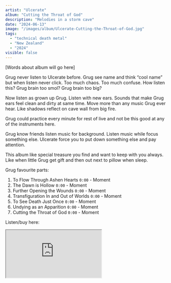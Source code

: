 ```yaml
---
artist: "Ulcerate"
album: "Cutting the Throat of God"
description: "Melodies in a storm cave"
date: "2024-06-13"
image: "/images/album/Ulcerate-Cutting-the-Throat-of-God.jpg"
tags:
  - "technical death metal"
  - "New Zealand"
  - "2024"
visible: false
---
```


[Words about album will go here]

Grug never listen to Ulcerate before. Grug see name and think “cool name” but when listen never click. Too much chaos. Too much confuse. How listen this? Grug brain too smol? Grug brain too big?

Now listen as grown up Grug. Listen with new ears. Sounds that make Grug ears feel clean and dirty at same time. Move more than any music Grug ever hear. Like shadows reflect on cave wall from big fire.

Grug could practice every minute for rest of live and not be this good at any of the instruments here.

Grug know friends listen music for background. Listen music while focus something else. Ulcerate force you to put down something else and pay attention.

This album like special treasure you find and want to keep with you always. Like when little Grug get gift and then out next to pillow when sleep.

Grug favourite parts:

1. To Flow Through Ashen Hearts `0:00` - Moment
2. The Dawn is Hollow `0:00` - Moment
3. Further Opening the Wounds `0:00` - Moment
4. Transfiguration In and Out of Worlds `0:00` - Moment
5. To See Death Just Once `0:00` - Moment
6. Undying as an Apparition `0:00` - Moment
7. Cutting the Throat of God `0:00` - Moment

Listen/buy here:

<iframe
  style={{ border: "0", width: "350px", height: "800px" }}
  src="https://bandcamp.com/EmbeddedPlayer/album=2362658314/size=large/bgcol=333333/linkcol=ffffff/transparent=true/"
  seamless>
  <a href="https://ulcerate.bandcamp.com/album/cutting-the-throat-of-god">
    Cutting the Throat of God by Ulcerate
  </a>
</iframe>
